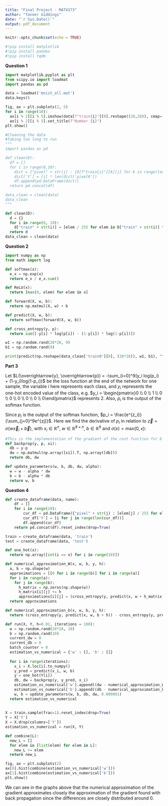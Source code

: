 ```yaml
---
title: "Final Project - MAT4373"
author: "Tanner Giddings"
date: "`r Sys.Date()`"
output: pdf_document
---
```


```r
knitr::opts_chunk$set(echo = TRUE)
```

```python
#!pip install matplotlib
#!pip install pandas
#!pip install tqdm
```


**Question 1**

```python
import matplotlib.pyplot as plt
from scipy.io import loadmat
import pandas as pd

data = loadmat('mnist_all.mat')
data.keys()
```

```python
fig, ax = plt.subplots(2, 5)
for i in range(10):
  ax[i % 2][i % 5].imshow(data[f"train{i}"][0].reshape((28,28)), cmap='gray')
  ax[i % 2][i % 5].set_title(f"Number {i}")
plt.show()
```

```python
#Cleaning the data
#Taking too long to run
"""
import pandas as pd

def clean(D):
  df = []
  for i in range(0,10):
    dict = {"pixel" + str(j) : [D[f"train{i}"][k][j] for k in range(len(D[f"train{i}"]))] for j in range(28*28)}
    dict['Y'] = [i] * len(dict['pixel0'])
    df.append(pd.DataFrame(dict))
  return pd.concat(df)

data_clean = clean(data)
data_clean
"""
```

```python
def clean(D):
  d = {}
  for i in range(0, 10):
    d["train" + str(i)] = [elem / 255 for elem in D["train" + str(i)] for i in range(0,10)]
  return d
data_clean = clean(data)

```


**Question 2**

```python
import numpy as np
from math import log

def softmax(x):
  e_x = np.exp(x)
  return e_x / e_x.sum()

def ReLU(x):
  return [max(0, elem) for elem in x]

def forward(X, w, b):
  return np.matmul(X, w) + b

def predict(X, w, b):
  return softmax(forward(X, w, b))

def cross_entropy(y, p):
  return sum([-y[i] * log(p[i]) - (1-y[i]) * log(1-p[i])])

w1 = np.random.rand(28*28, 9)
b1 = np.random.rand(9)

print(predict(np.reshape(data_clean['train0'][0], (28*28)), w1, b1), "\nThis is the predicted outputs for an untrained model")
```

**Part 3**

Let $L(\overrightarrow{y}, \overrightarrow{p}) = -\sum_{i=0}^9(y_i log(p_i) + (1-y_i)log(1-p_i))$ be the loss function at the end of the network for one sample, the variable $i$ here represents each class, and $y_i$ represents the one-hot encoded value of the class, e.g. $y_i = \begin{pmatrix}0 \\ 0 \\ 1 \\ 0 \\ 0 \\ 0 \\ 0 \\ 0 \\ 0\end{pmatrix}$ represents 2. Also, $p_i$ is the output of the softmax function.

\begin{align*}
\frac{\delta}{\delta p_i} L(\overrightarrow{y}, \overrightarrow{p}) & = \frac{\delta}{\delta p_i} (-\sum_{i=0}^9(y_i log(p_i) + (1-y_i)log(1-p_i)))\\
& = -\sum_{i=0}^9(\frac{y_i}{p_i} - \frac{1-y_i}{1-p_i})\\
& = -\sum_{i=0}^9(\frac{y_i - y_ip_i - p_i + y_ip_i}{p_i(1-p_i)})\\
& = -\sum_{i=0}^9\frac{y_i - p_i}{p_i (1-p_i)}\\
& \text{Suppose the class of the sample is $k$, so $y_k = 1$ and $y_i = 0 \text{ }\forall i\neq k$}\\
& = \sum_{i = 0, i \neq k}^9 \frac{1}{1-p_i} - \frac{1}{p_k}
\end{align*}

Since $p_i$ is the output of the softmax function, $p_i = \frac{e^{z_i}}{\sum_{j=0}^9e^{zj}}$. Here we find the derivative of $p_i$ in relation to $\overrightarrow{z} = \sigma (w \overrightarrow{x}_i + \overrightarrow{b})$, with $x_i \in \mathbb{R}^{n}$, $w \in \mathbb{R}^{9 \times n}$, $b \in \mathbb{R}^9$ and $\sigma(x) = \text{max}\{0, x\}$:

\begin{align*}
\frac{\delta}{\delta z_i}p_i & = \frac{\delta}{\delta z_i}\frac{e^{z_i}}{\sum_{j=0}^9e^{zj}}\\
& = \frac{e^{z_i} \sum_{j=0}^9e^{zj} - (e^{z_i})^2}{(\sum_{j=0}^9e^{zj})^2}\\
& = \frac{e^{z_i}}{\sum_{j=0}^9e^{zj}} - ()^2
\end{align*}

```python
#This is the implementation of the gradient of the cost function for b (db) and w (dw)
def backprop(y, p, xi):
  db = y-p
  dw = np.matmul(np.array([xi]).T, np.array([db]))
  return db, dw

def update_parameters(w, b, db, dw, alpha):
  w = w - alpha * dw
  b = b - alpha * db
  return w, b
```


**Question 4**

```python
def create_dataframe(data, name):
    df = []
    for i in range(10):
        cur_df = pd.DataFrame({"pixel" + str(j) : [elem[j] / 255 for elem in data[name+str(i)]] for j in range(784)})
        cur_df['Y'] = [i for j in range(len(cur_df))]
        df.append(cur_df)
    return pd.concat(df).reset_index(drop=True)                                     

train = create_dataframe(data, 'train')
test = create_dataframe(data, 'test')
```

```python
def one_hot(x):
  return np.array([int(i == x) for i in range(10)])

def numerical_approximation_W(x, w, b, y, h):
  a, b = np.shape(w)
  approximations = [[0 for i in range(b)] for i in range(a)]
  for i in range(a):
    for j in range(b):
      h_matrix = np.zeros(np.shape(w))
      h_matrix[i][j] += h
      approximations[i][j] = (cross_entropy(y, predict(x, w + h_matrix, b)) - cross_entropy(y, predict(x, w - h_matrix, b))) / (2 * h)
  return approximations

def numerical_approximation_b(x, w, b, y, h):
  return (cross_entropy(y, predict(x, w, b + h)) - cross_entropy(y, predict(x, w, b-h))) / (2 * h)

def run(X, Y, h=0.01, iterations = 100):
  w = np.random.rand(28*28, 10)
  b = np.random.rand(10)
  current_dw = 0
  current_db = 0
  batch_counter = 0
  estimation_vs_numerical = {'w' : [], 'b' : []}
  
  for i in range(iterations):
    x_i = X.loc[i].to_numpy()
    y_pred = predict(x_i, w, b)
    y = one_hot(Y[i])
    db, dw = backprop(y, y_pred, x_i)
    estimation_vs_numerical['w'].append((dw - numerical_approximation_W(x_i, w, b, y, h)).flatten())
    estimation_vs_numerical['b'].append((db - numerical_approximation_b(x_i, w, b, y, h)).flatten())
    w, b = update_parameters(w, b, db, dw, 0.000001)
  return estimation_vs_numerical
    
    
X = train.sample(frac=1).reset_index(drop=True)
Y = X['Y']
X = X.drop(columns=['Y'])
estimation_vs_numerical = run(X, Y)
```

```python
def combine(L):
  new_L = []
  for elem in [list(elem) for elem in L]:
    new_L += elem
  return new_L

fig, ax = plt.subplots(2)
ax[0].hist(combine(estimation_vs_numerical['w']))
ax[1].hist(combine(estimation_vs_numerical['b']))
plt.show()
```

We can see in the graphs above that the numerical approximation of the gradient approximates closely the approximation of the gradient found with back propagation since the differences are closely distributed around 0.
